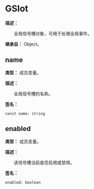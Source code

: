 
# GSlot

**描述：**

&emsp;&emsp;全局信号槽对象，可用于处理全局事件。

**继承自：** Object。

## name

**类型：** 成员变量。

**描述：**

&emsp;&emsp;全局信号槽的名称。

**签名：**
```tl
const name: string
```

## enabled

**类型：** 成员变量。

**描述：**

&emsp;&emsp;该信号槽当前是否启用或禁用。

**签名：**
```tl
enabled: boolean
```